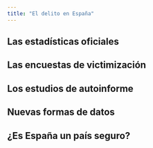 ```yaml
---
title: "El delito en España"
---
```


## Las estadísticas oficiales

## Las encuestas de victimización

## Los estudios de autoinforme

## Nuevas formas de datos

## ¿Es España un país seguro?   
